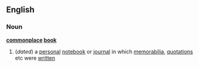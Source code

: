 ==English==
===Noun===
{{wikipediapar|commonplace}}
'''[[commonplace]] [[book]]'''
#(''dated'') a [[personal]] [[notebook]] or [[journal]] in which [[memorabilia]], [[quotation]]s etc were [[written]]